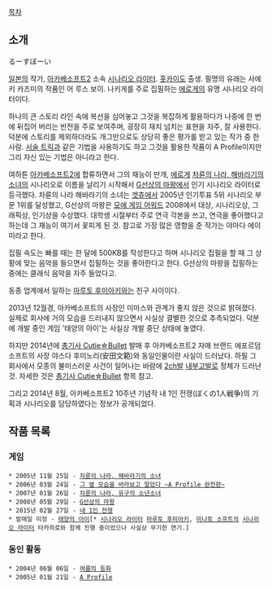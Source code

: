 [[목차]]
== 소개 ==
るーすぼーい

[[일본]]의 작가, [[아카베소프트2]] 소속 [[시나리오 라이터]]. [[홋카이도]] 출생. 필명의 유래는 사에키 카즈미의 작품인 어 루스 보이. 나키게를 주로 집필하는 [[에로게]]의 유명 시나리오 라이터이다.

하나의 큰 스토리 라인 속에 복선을 심어놓고 그것을 복잡하게 활용하다가 나중에 한 번에 뒤집어 버리는 반전을 주로 보여주며, 굉장히 재치 넘치는 표현을 자주, 잘 사용한다.  덕분에 스토리를 제외하더라도 개그만으로도 상당히 좋은 평가를 받고 있는 작가 중 한 사람. [[서술 트릭]]과 같은 기법을 사용하기도 하고 그것을 활용한 작품이 A Profile이지만 그리 자신 있는 기법은 아니라고 한다.

여하튼 [[아카베소프트2]]에 합류하면서 그의 재능이 만개, [[에로게]] [[차륜의 나라, 해바라기의 소녀]]의 시나리오로 이름을 날리기 시작해서 [[G선상의 마왕]]에서 인기 시나리오 라이터로 등극했다. 차륜의 나라 해바라기의 소녀는 [[겟츄]]에서 2005년 인기투표 5위 시나리오 부문 1위를 달성했고, G선상의 마왕은 [[모에 게임 어워드]] 2008에서 대상, 시나리오상, 그래픽상, 인기상을 수상했다. 대학생 시절부터 주로 연극 각본을 쓰고, 연극을 좋아했다고 하는데 그 재능이 여기서 꽃피게 된 것. 참고로 가장 많은 영향을 준 작가는 야마다 에이미라고 한다.

집필 속도는 빠를 때는 한 달에 500KB를 작성한다고 하며 시나리오 집필을 할 때 그 상황에 맞는 음악을 들으면서 집필하는 것을 좋아한다고 한다. G선상의 마왕을 집필하는 중에는 클래식 음악을 자주 들었다고.

동종 업계에서 일하는 [[마루토 후미아키]]와는 친구 사이이다.

2013년 12월경, 아카베소프트의 사장인 미마스와 관계가 좋지 않은 것으로 밝혀졌다. 실제로 회사에 거의 모습을 드러내지 않으면서 사실상 결별한 것으로 추측되었다. 덕분에 개발 중인 게임 '태양의 아이'는 사실상 개발 중단 상태에 놓였다.

하지만 2014년에 [[총기사 Cutie☆Bullet]] 발매 후 아카베소프트2 자매 브랜드 에포르덤 소프트의 사장 야스다 후미노리(安田文範)와 동일인물이란 사실이 드러났다. 하필 그 회사에서 모종의 불미스러운 사건이 일어나는 바람에 [[2ch]]발 [[내부고발]]로 정체가 드러난 것. 자세한 것은 [[총기사 Cutie☆Bullet]] 항목 참고.

그리고 2014년 8월, 아카베소프트2 10주년 기념작 내 1인 전쟁(ぼくの1人戦争)의 기획과 시나리오를 담당하였다는 정보가 공개되었다.

== 작품 목록 ==
=== 게임 ===
 * 2005년 11월 25일 - [[차륜의 나라, 해바라기의 소녀]]
 * 2006년 03월 24일 - [[그 옆 모습을 바라보고 말았다 ~A Profile 완전판~]]
 * 2007년 01월 26일 - [[차륜의 나라, 유구의 소년소녀]]
 * 2008년 05월 29일 - [[G선상의 마왕]]
 * 2015년 02월 27일 - [[내 1인 전쟁]]
 * 발매일 미정 - [[태양의 아이]][* [[시나리오 라이터]] [[마루토 후미아키]], [[미나토 소프트]]의 [[시나리오 라이터]] 타카히로와 함께 진행 중이었으나 사실상 무기한 연기.]

=== 동인 활동 ===
 * 2004년 06월 06일 - [[여름의 등화]]
 * 2005년 01월 21일 - [[A Profile]]
